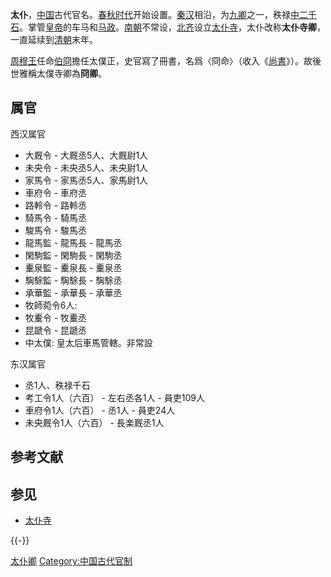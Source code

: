 '''太仆'''，[[中国|中国]]古代官名。[[春秋时代|春秋时代]]开始设置。[[秦汉|秦汉]]相沿，为[[九卿|九卿]]之一，秩禄[[二千石|中二千石]]。掌管[[皇帝|皇帝]]的车马和[[马政|马政]]。[[南朝|南朝]]不常设，[[北齐|北齐]]设立[[太仆寺|太仆寺]]，太仆改称'''太仆寺卿'''，一直延续到[[清朝|清朝]]末年。

[[周穆王|周穆王]]任命[[伯冏|伯冏]]擔任太僕正，史官寫了冊書，名爲〈冏命〉（收入《[[尚書_(書)|尚書]]》）。故後世雅稱太僕寺卿為'''冏卿'''。

== 属官 ==
;西汉属官
*大厩令 - 大厩丞5人、大厩尉1人 
*未央令 - 未央丞5人、未央尉1人 
*家馬令 - 家馬丞5人、家馬尉1人 
*車府令 - 車府丞 
*路軨令 - 路軨丞 
*騎馬令 - 騎馬丞 
*駿馬令 - 駿馬丞 
*龍馬監 - 龍馬長 - 龍馬丞 
*閑駒監 - 閑駒長 - 閑駒丞 
*櫜泉監 - 櫜泉長 - 櫜泉丞 
*騊駼監 - 騊駼長 - 騊駼丞 
*承華監 - 承華長 - 承華丞 
*牧師菀令6人: 
*牧櫜令 - 牧櫜丞 
*昆蹏令 - 昆蹏丞 
*中太僕: 皇太后車馬管轄。非常設 

; 东汉属官
* 丞1人、秩禄千石
* 考工令1人（六百） - 左右丞各1人 - 員吏109人 
* 車府令1人（六百） - 丞1人 - 員吏24人 
* 未央厩令1人（六百） - 長楽厩丞1人

== 参考文献 ==
{{Reflist}}

== 参见 ==
* [[太仆寺|太仆寺]]

{{-}}
{{九卿九寺}}
{{明朝中央官制}}

[[Category:太仆卿|]]
[[Category:中国古代官制|Category:中国古代官制]]